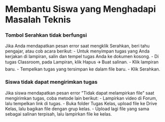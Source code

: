 # Membantu Siswa yang Menghadapi Masalah Teknis

### Tombol Serahkan tidak berfungsi <br />

Jika Anda mendapatkan pesan error saat mengklik Serahkan, beri tahu pengajar, atau cob acara berikut:
    - Untuk menyimpan tugas yang Anda kerjakan di lampiran, salin dan tempel tugas Anda ke dokumen kosong.
    - Di tugas Classroom, pada Lampiran, klik Hapus  🡪 Buat salinan.
    - Klik lampiran baru. 
    - Tempelkan tugas yang tersimpan ke dalam file baru. 
    - Klik Serahkan.
### Siswa tidak dapat mengirimkan tugas <br />
Jika siswa mendapatkan pesan error "Tidak dapat melampirkan file" saat mengirimkan tugas, coba metode lain berikut:
    - Lampirkan video di Forum, lalu tempelkan link di tugas.
    - Buka folder Tugas Kelas, upload file ke Drive Kelas, lalu bagikan file dengan grup kelas.
    - Upload lagi file yang sama sebagai salinan terpisah, lalu lampirkan file ke kelas.
